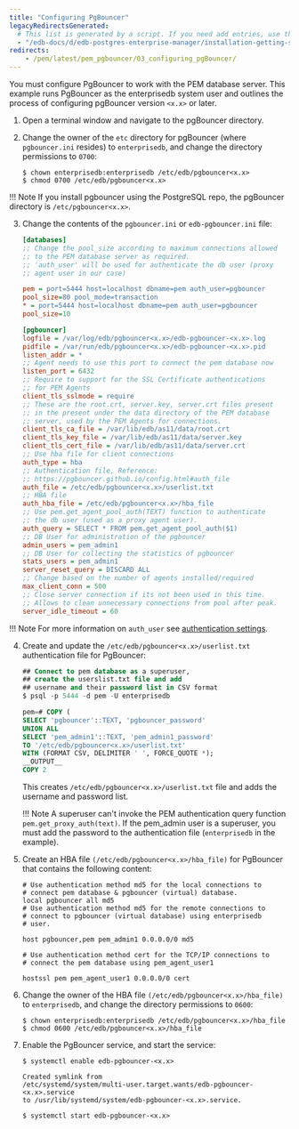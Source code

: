 ```yaml
---
title: "Configuring PgBouncer"
legacyRedirectsGenerated:
  # This list is generated by a script. If you need add entries, use the `legacyRedirects` key.
  - "/edb-docs/d/edb-postgres-enterprise-manager/installation-getting-started/pgbouncer-configuration-guide/8.0/configuring_pgBouncer.html"
redirects:
    - /pem/latest/pem_pgbouncer/03_configuring_pgBouncer/
---
```


You must configure PgBouncer to work with the PEM database server. This example runs PgBouncer as the enterprisedb system user and outlines the process of configuring pgBouncer version `<x.x>` or later.

1.  Open a terminal window and navigate to the pgBouncer directory.

2.  Change the owner of the `etc` directory for pgBouncer (where `pgbouncer.ini` resides) to `enterprisedb`, and change the directory permissions to `0700`:

    ```shell
    $ chown enterprisedb:enterprisedb /etc/edb/pgbouncer<x.x>
    $ chmod 0700 /etc/edb/pgbouncer<x.x>
    ```

!!! Note
    If you install pgbouncer using the PostgreSQL repo, the pgBouncer directory is `/etc/pgbouncer<x.x>`.

3.  Change the contents of the `pgbouncer.ini` or `edb-pgbouncer.ini` file:

    ```ini
    [databases]
    ;; Change the pool_size according to maximum connections allowed
    ;; to the PEM database server as required.
    ;; 'auth_user' will be used for authenticate the db user (proxy
    ;; agent user in our case)

    pem = port=5444 host=localhost dbname=pem auth_user=pgbouncer
    pool_size=80 pool_mode=transaction
    * = port=5444 host=localhost dbname=pem auth_user=pgbouncer
    pool_size=10

    [pgbouncer]
    logfile = /var/log/edb/pgbouncer<x.x>/edb-pgbouncer-<x.x>.log
    pidfile = /var/run/edb/pgbouncer<x.x>/edb-pgbouncer-<x.x>.pid
    listen_addr = *
    ;; Agent needs to use this port to connect the pem database now
    listen_port = 6432
    ;; Require to support for the SSL Certificate authentications
    ;; for PEM Agents
    client_tls_sslmode = require
    ;; These are the root.crt, server.key, server.crt files present
    ;; in the present under the data directory of the PEM database
    ;; server, used by the PEM Agents for connections.
    client_tls_ca_file = /var/lib/edb/as11/data/root.crt
    client_tls_key_file = /var/lib/edb/as11/data/server.key
    client_tls_cert_file = /var/lib/edb/as11/data/server.crt
    ;; Use hba file for client connections
    auth_type = hba
    ;; Authentication file, Reference:
    ;; https://pgbouncer.github.io/config.html#auth_file
    auth_file = /etc/edb/pgbouncer<x.x>/userlist.txt
    ;; HBA file
    auth_hba_file = /etc/edb/pgbouncer<x.x>/hba_file
    ;; Use pem.get_agent_pool_auth(TEXT) function to authenticate
    ;; the db user (used as a proxy agent user).
    auth_query = SELECT * FROM pem.get_agent_pool_auth($1)
    ;; DB User for administration of the pgbouncer
    admin_users = pem_admin1
    ;; DB User for collecting the statistics of pgbouncer
    stats_users = pem_admin1
    server_reset_query = DISCARD ALL
    ;; Change based on the number of agents installed/required
    max_client_conn = 500
    ;; Close server connection if its not been used in this time.
    ;; Allows to clean unnecessary connections from pool after peak.
    server_idle_timeout = 60
    ```

!!! Note
    For more information on `auth_user` see [authentication settings](https://www.pgbouncer.org/config.html#authentication-settings).

4.  Create and update the `/etc/edb/pgbouncer<x.x>/userlist.txt` authentication file for PgBouncer:

    ```sql
    ## Connect to pem database as a superuser, 
    ## create the userslist.txt file and add 
    ## username and their password list in CSV format
    $ psql -p 5444 -d pem -U enterprisedb
    
    pem=# COPY (
    SELECT 'pgbouncer'::TEXT, 'pgbouncer_password'
    UNION ALL
    SELECT 'pem_admin1'::TEXT, 'pem_admin1_password'
    TO '/etc/edb/pgbouncer<x.x>/userlist.txt'
    WITH (FORMAT CSV, DELIMITER ' ', FORCE_QUOTE *);
    __OUTPUT__
    COPY 2
    ```

    This creates `/etc/edb/pgbouncer<x.x>/userlist.txt` file and adds the username and password list.

    !!! Note
        A superuser can't invoke the PEM authentication query function `pem.get_proxy_auth(text)`. If the pem_admin user is a superuser, you must add the password to the authentication file (`enterprisedb` in the example).

5.  Create an HBA file `(/etc/edb/pgbouncer<x.x>/hba_file)` for PgBouncer that contains the following content:

    ```shell
    # Use authentication method md5 for the local connections to
    # connect pem database & pgbouncer (virtual) database.
    local pgbouncer all md5
    # Use authentication method md5 for the remote connections to
    # connect to pgbouncer (virtual database) using enterprisedb
    # user.

    host pgbouncer,pem pem_admin1 0.0.0.0/0 md5
    ```

    ```shell
    # Use authentication method cert for the TCP/IP connections to
    # connect the pem database using pem_agent_user1

    hostssl pem pem_agent_user1 0.0.0.0/0 cert
    ```

6.  Change the owner of the HBA file `(/etc/edb/pgbouncer<x.x>/hba_file)` to `enterprisedb`, and change the directory permissions to `0600`:

    ```shell
    $ chown enterprisedb:enterprisedb /etc/edb/pgbouncer<x.x>/hba_file
    $ chmod 0600 /etc/edb/pgbouncer<x.x>/hba_file
    ```

7.  Enable the PgBouncer service, and start the service:

    ```shell
    $ systemctl enable edb-pgbouncer-<x.x>

    Created symlink from
    /etc/systemd/system/multi-user.target.wants/edb-pgbouncer-<x.x>.service
    to /usr/lib/systemd/system/edb-pgbouncer-<x.x>.service.

    $ systemctl start edb-pgbouncer-<x.x>
    ```
